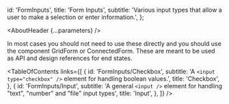 

  id: 'FormInputs',
  title: 'Form Inputs',
  subtitle: 'Various input types that allow a user to make a selection or enter information.',
};

<Meta title="Atoms/FormInputs/About" />

<AboutHeader {...parameters} />

In most cases you should not need to use these directly and you should use the component <LinkTo id='Organisms/GridForm'>GridForm</LinkTo> or <LinkTo id='Organisms/ConnectedForm'>ConnectedForm</LinkTo>. These are meant to be used as API and design references for end states.

<TableOfContents
  links={[
    {
      id: 'FormInputs/Checkbox',
      subtitle: 'A `<input type="checkbox" />` element for handling boolean values.',
      title: 'Checkbox',
    },
        {
      id: 'FormInputs/Input',
      subtitle: 'A general `<input />` element for handling "text", "number" and "file" input types',
      title: 'Input',
    },
  ]}
/>
